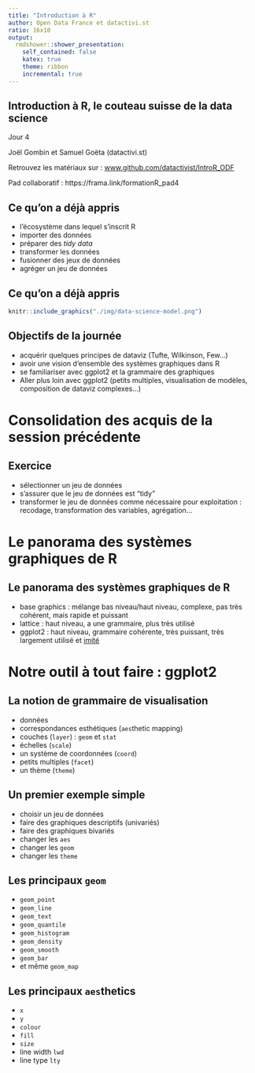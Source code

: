 ```yaml
---
title: "Introduction à R"
author: Open Data France et datactivi.st
ratio: 16x10
output:
  rmdshower::shower_presentation:
    self_contained: false
    katex: true
    theme: ribbon
    incremental: true
---
```


## Introduction à R, le couteau suisse de la data science 


<p></p>
<p></p>
Jour 4
<p></p><p></p><p>
Joël Gombin et Samuel Goëta (datactivi.st)
</p>
<p>
Retrouvez les matériaux sur : [www.github.com/datactivist/IntroR_ODF](www.github.com/datactivist/IntroR_ODF)
</p>

<p>
Pad collaboratif : https://frama.link/formationR_pad4
</p>

## Ce qu'on a déjà appris 

- l'écosystème dans lequel s'inscrit R
- importer des données
- préparer des *tidy data*
- transformer les données
- fusionner des jeux de données
- agréger un jeu de données

## Ce qu'on a déjà appris 

```r
knitr::include_graphics("./img/data-science-model.png")
```

## Objectifs de la journée

- acquérir quelques principes de dataviz (Tufte, Wilkinson, Few…)
- avoir une vision d'ensemble des systèmes graphiques dans R
- se familiariser avec ggplot2 et la grammaire des graphiques
- Aller plus loin avec ggplot2 (petits multiples, visualisation de modèles, composition de dataviz complexes…)

# Consolidation des acquis de la session précédente

## Exercice

- sélectionner un jeu de données 
- s'assurer que le jeu de données est "tidy"
- transformer le jeu de données comme nécessaire pour exploitation : recodage, transformation des variables, agrégation...

# Le panorama des systèmes graphiques de R

## Le panorama des systèmes graphiques de R

- base graphics : mélange bas niveau/haut niveau, complexe, pas très cohérent, mais rapide et puissant
- lattice : haut niveau, a une grammaire, plus très utilisé
- ggplot2 : haut niveau, grammaire cohérente, très puissant, très largement utilisé et [imité](http://ggplot.yhathq.com/) 

# Notre outil à tout faire : ggplot2

## La notion de grammaire de visualisation

- données
- correspondances esthétiques (`aes`thetic mapping)
- couches (`layer`) : `geom` et `stat`
- échelles (`scale`)
- un système de coordonnées (`coord`)
- petits multiples (`facet`)
- un thème (`theme`)

## Un premier exemple simple

- choisir un jeu de données
- faire des graphiques descriptifs (univariés)
- faire des graphiques bivariés
- changer les `aes`
- changer les `geom`
- changer les `theme`

## Les principaux `geom`

- `geom_point`
- `geom_line`
- `geom_text`
- `geom_quantile`
- `geom_histogram`
- `geom_density`
- `geom_smooth`
- `geom_bar`
- et même `geom_map`

## Les principaux `aes`thetics

- `x`
- `y`
- `colour`
- `fill`
- `size`
- line width `lwd`
- line type `lty`


